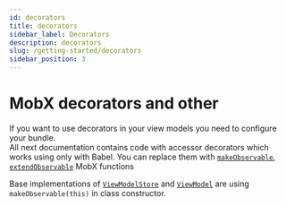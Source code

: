 ```yaml
---
id: decorators
title: decorators
sidebar_label: Decorators
description: decorators
slug: /getting-started/decorators
sidebar_position: 3
---
```


# MobX decorators and other

If you want to use decorators in your view models you need to configure your bundle.  
All next documentation contains code with accessor decorators which works using only with Babel. You can replace them with [`makeObservable`](https://mobx.js.org/observable-state.html#makeobservable), [`extendObservable`](https://mobx.js.org/api.html#extendobservable) MobX functions  

Base implementations of [`ViewModelStore`](/api/view-model-store/interface) and [`ViewModel`](/api/view-models/interface) are using `makeObservable(this)` in class constructor.   



